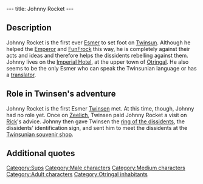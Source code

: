 ---
title: Johnny Rocket
---

{{Character|
Name=Johnny Rocket|
Image=SJOHNNYR.jpg|
Race=[[Sup]]|
Gender=Male|
Size=Medium|
Age=Adult}}

{{Quote|
Quote=People from the planet Twinsun, we come to you in a spirit of peace. Thank you for dipersing this storm which prevented us from landing. We have observed your planet for many cycles now and have decided to come and study your culture on the spot. We have traveled through Space solely with the goal of discovering your civilization.|
Character=Johnny Rocket}}

==Description==
Johnny Rocket is the first ever [[Esmer]] to set foot on [[Twinsun]]. Although he helped the [[Emperor]] and [[FunFrock]] this way, he is completely against their acts and ideas and therefore helps the dissidents rebelling against them.
Johnny lives on the [[Imperial Hotel]], at the upper town of [[Otringal]]. He also seems to be the only Esmer who can speak the Twinsunian language or has a [[translator]].

==Role in Twinsen's adventure==
Johnny Rocket is the first Esmer [[Twinsen]] met. At this time, though, Johnny had no role yet. Once on [[Zeelich]], Twinsen paid Johnny Rocket a visit on [[Rick]]'s advice. Johnny then gave Twinsen the [[ring of the dissidents]], the dissidents' identification sign, and sent him to meet the dissidents at the [[Twinsunian souvenir shop]].

==Additional quotes==
{{Quote|
Quote=Greetings, Twinsunian. We are your friends. We come in peace to your planet. We wish only to share our knowledge with you. Have trust in our friendship.|
Character=Johnny Rocket}}
{{Quote|
Quote=Greetings, Master. You should go to Desert Island. Towards the hacienda, near the Bald Mountain, we are organizing a little gathering for the wizards. You will probably find it interesting.|
Character=Johnny Rocket}}
{{Quote|
Quote=Shut up! Are you nuts? Never mention the rebels in public! Meet me in my room, we can talk without danger.|
Character=Johnny Rocket}}
{{Quote|
Quote=I know you. You're Twinsen, the hero of your planet. The Emperor and Dark Monk fear you - - that's why you're a wanted man. The dissidents will help you. Here, take this ring, go to the Twinsunian souvenir shop, and show it to the salesman. He'll take you to them.|
Character=Johnny Rocket}}
{{Quote|
Quote=...Johnny Rocket at the Imperial! Zeelich's brightest star, the first explorer to set foot on Twinsun, now lives on Otringal...|
Character=[[The Zeelichian Gazette]]}}
{{Quote|
Quote=He's our greatest hero. The first one to set foot on mysterious Twinsun! Thanks to him, we'll get much needed help from the Twinsunian wizards. He's over there, in the armchair with his manicurist.|
Character=A sup woman in the hotel}}

[[Category:Sups]]
[[Category:Male characters]]
[[Category:Medium characters]]
[[Category:Adult characters]]
[[Category:Otringal inhabitants]]